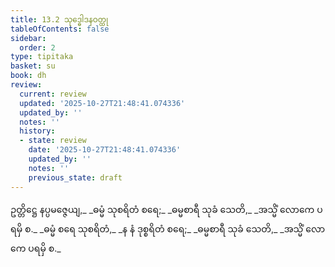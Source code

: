 ```yaml
---
title: 13.2 သုဒ္ဓေါဒနဝတ္ထု
tableOfContents: false
sidebar:
  order: 2
type: tipitaka
basket: su
book: dh
review:
  current: review
  updated: '2025-10-27T21:48:41.074336'
  updated_by: ''
  notes: ''
  history:
  - state: review
    date: '2025-10-27T21:48:41.074336'
    updated_by: ''
    notes: ''
    previous_state: draft
---
```



<ReviewStatus review={frontmatter.review} showDetails={true} />

<HypothesisAnnotation frontmatter={frontmatter} />

<DynamicBreadcrumb />

<Division number="168" book="dh" e="ch" v="18" p="38">

<Paragraph number="181" type="verses" book="dh">
ဥတ္တိဋ္ဌေ နပ္ပမဇ္ဇေယျ,_  
_ဓမ္မံ သုစရိတံ စရေ;_  
_ဓမ္မစာရီ သုခံ သေတိ,_  
_အသ္မိံ လောကေ ပရမှိ စ._  

</Paragraph>

</Division>
<Division number="169" book="dh" e="ch" v="18" p="39">

<Paragraph number="182" type="verses" book="dh">
_ဓမ္မံ စရေ သုစရိတံ,_  
_န နံ ဒုစ္စရိတံ စရေ;_  
_ဓမ္မစာရီ သုခံ သေတိ,_  
_အသ္မိံ လောကေ ပရမှိ စ._
</Paragraph>
</Division>